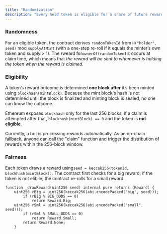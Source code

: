 ```yaml
---
title: "Randomization"
description: "Every held token is eligible for a share of future rewards. Randomization is fully trustless and on-chain."
---
```


### Randomness

For an eligible token, the contract derives `randomTokenId` from `H("holder", seed)` mod `supplyAtMint` (with a one-step re-roll if it equals the minter’s own token and supply \> 1). The rweard for`ownerOf(randomTokenId)`occurs at claim time, which means that _the reward will be sent to whomever is holding the token when the reward is claimed._

### Eligibility

A token’s reward outcome is determined **one block after** it’s been minted using `blockhash(mintBlock)`. Because the mint block's hash is not determined until the block is finalized and minting block is sealed, no one can know the outcome.

Ethereum exposes `blockhash` only for the last 256 blocks; if a claim is attempted after that, `blockhash(mintBlock) == 0` and the token is **not eligible**.

<Info>
  Currently, a bot is processing rewards automatically. As an on-chain fallback, anyone can call the "claim" function and trigger the distribution of rewards within the 256-block window.
</Info>

### Fairness

Each token draws a reward  using`seed = keccak256(tokenId, blockhash(mintBlock))`. The contract first checks for a big reward; if the token is not elibile, the contract re-rolls for a small reward.

```solidity
function _drawReward(uint256 seed) internal pure returns (Reward) {
	uint256 rBig = uint256(keccak256(abi.encodePacked("big", seed)));
        if (rBig % BIG_ODDS == 0) 
			return Reward.Big;
   	uint256 rSml = uint256(keccak256(abi.encodePacked("small", seed)));
        if (rSml % SMALL_ODDS == 0) 
			return Reward.Small;
        return Reward.None;
    }
```